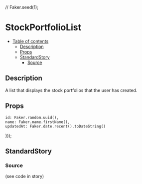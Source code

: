 //
Faker.seed(1);

<Meta title="page-parts/users/[userId]/stock-portfolios/stock-portfolio-list" component={StockPortfolioList} />

# StockPortfolioList

- [Table of contents](#stockportfoliolist)
  * [Description](#description)
  * [Props](#props)
  * [StandardStory](#standardstory)
    + [Source](#source)

## Description
A list that displays the stock portfolios that the user has created.

## Props
<Props of={StockPortfolioList} />

	id: Faker.random.uuid(),
	name: Faker.name.firstName(),
	updatedAt: Faker.date.recent().toDateString()
}));

## StandardStory
<Preview>
	<Story name="standard">
		<div style={{ width: 500 }}>
			<StockPortfolioList
				loading={boolean("loading", false)}
				onClickOpen={action("onClickOpen")}
				onClickDelete={action("onClickDelete")}
				stockPortfolios={stockPortfolios}
			/>
		</div>
	</Story>
</Preview>

### Source
(see code in story)

